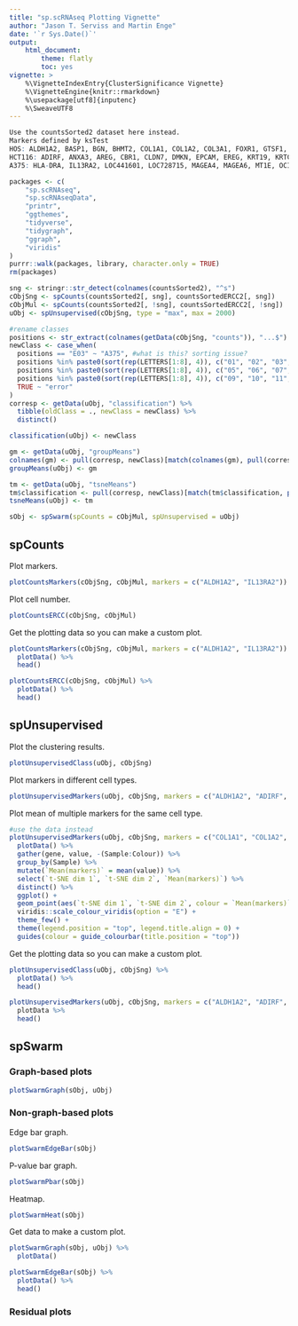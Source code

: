 ```yaml
---
title: "sp.scRNAseq Plotting Vignette"
author: "Jason T. Serviss and Martin Enge"
date: '`r Sys.Date()`'
output:
    html_document:
        theme: flatly
        toc: yes
vignette: >
    %\VignetteIndexEntry{ClusterSignificance Vignette} 
    %\VignetteEngine{knitr::rmarkdown} 
    %\usepackage[utf8]{inputenc}
    %\SweaveUTF8
---
```


```r
Use the countsSorted2 dataset here instead.
Markers defined by ksTest
HOS: ALDH1A2, BASP1, BGN, BHMT2, COL1A1, COL1A2, COL3A1, FOXR1, GTSF1, LUM
HCT116: ADIRF, ANXA3, AREG, CBR1, CLDN7, DMKN, EPCAM, EREG, KRT19, KRTCAP3
A375: HLA-DRA, IL13RA2, LOC441601, LOC728715, MAGEA4, MAGEA6, MT1E, OCIAD2, SOX10, XIST 
```


```r
packages <- c(
    "sp.scRNAseq",
    "sp.scRNAseqData",
    "printr",
    "ggthemes",
    "tidyverse",
    "tidygraph",
    "ggraph",
    "viridis"
)
purrr::walk(packages, library, character.only = TRUE)
rm(packages)
```

```r
sng <- stringr::str_detect(colnames(countsSorted2), "^s")
cObjSng <- spCounts(countsSorted2[, sng], countsSortedERCC2[, sng])
cObjMul <- spCounts(countsSorted2[, !sng], countsSortedERCC2[, !sng])
uObj <- spUnsupervised(cObjSng, type = "max", max = 2000)

#rename classes
positions <- str_extract(colnames(getData(cObjSng, "counts")), "...$")
newClass <- case_when(
  positions == "E03" ~ "A375", #what is this? sorting issue?
  positions %in% paste0(sort(rep(LETTERS[1:8], 4)), c("01", "02", "03", "04")) ~ "HOS",
  positions %in% paste0(sort(rep(LETTERS[1:8], 4)), c("05", "06", "07", "08")) ~ "HCT116",
  positions %in% paste0(sort(rep(LETTERS[1:8], 4)), c("09", "10", "11", "12")) ~ "A375",
  TRUE ~ "error"
)
corresp <- getData(uObj, "classification") %>%
  tibble(oldClass = ., newClass = newClass) %>%
  distinct()

classification(uObj) <- newClass

gm <- getData(uObj, "groupMeans")
colnames(gm) <- pull(corresp, newClass)[match(colnames(gm), pull(corresp, oldClass))]
groupMeans(uObj) <- gm

tm <- getData(uObj, "tsneMeans")
tm$classification <- pull(corresp, newClass)[match(tm$classification, pull(corresp, oldClass))]
tsneMeans(uObj) <- tm

sObj <- spSwarm(spCounts = cObjMul, spUnsupervised = uObj)
```

## spCounts

Plot markers.
```r
plotCountsMarkers(cObjSng, cObjMul, markers = c("ALDH1A2", "IL13RA2"))
```

Plot cell number.
```r
plotCountsERCC(cObjSng, cObjMul)
```

Get the plotting data so you can make a custom plot.
```r
plotCountsMarkers(cObjSng, cObjMul, markers = c("ALDH1A2", "IL13RA2")) %>%
  plotData() %>%
  head()

plotCountsERCC(cObjSng, cObjMul) %>%
  plotData() %>%
  head()
```

## spUnsupervised

Plot the clustering results.
```r
plotUnsupervisedClass(uObj, cObjSng)
```

Plot markers in different cell types.
```r
plotUnsupervisedMarkers(uObj, cObjSng, markers = c("ALDH1A2", "ADIRF", "IL13RA2"))
```

Plot mean of multiple markers for the same cell type.
```r
#use the data instead
plotUnsupervisedMarkers(uObj, cObjSng, markers = c("COL1A1", "COL1A2", "COL3A1")) %>%
  plotData() %>%
  gather(gene, value, -(Sample:Colour)) %>%
  group_by(Sample) %>%
  mutate(`Mean(markers)` = mean(value)) %>%
  select(`t-SNE dim 1`, `t-SNE dim 2`, `Mean(markers)`) %>%
  distinct() %>%
  ggplot() +
  geom_point(aes(`t-SNE dim 1`, `t-SNE dim 2`, colour = `Mean(markers)`)) +
  viridis::scale_colour_viridis(option = "E") +
  theme_few() +
  theme(legend.position = "top", legend.title.align = 0) +
  guides(colour = guide_colourbar(title.position = "top")) 
```

Get the plotting data so you can make a custom plot.

```r
plotUnsupervisedClass(uObj, cObjSng) %>% 
  plotData() %>%
  head()

plotUnsupervisedMarkers(uObj, cObjSng, markers = c("ALDH1A2", "ADIRF", "IL13RA2")) %>% 
  plotData %>%
  head()
```

## spSwarm

### Graph-based plots

```r
plotSwarmGraph(sObj, uObj)
```

### Non-graph-based plots

Edge bar graph.
```r
plotSwarmEdgeBar(sObj)
```

P-value bar graph.
```r
plotSwarmPbar(sObj)
```

Heatmap.
```r
plotSwarmHeat(sObj)
```

Get data to make a custom plot.
```r
plotSwarmGraph(sObj, uObj) %>%
  plotData()

plotSwarmEdgeBar(sObj) %>%
  plotData() %>%
  head()
```

### Residual plots

